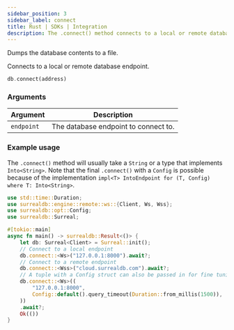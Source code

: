 ```yaml
---
sidebar_position: 3
sidebar_label: connect
title: Rust | SDKs | Integration
description: The .connect() method connects to a local or remote database endpoint.
---
```


Dumps the database contents to a file.

Connects to a local or remote database endpoint.

```rust title="Method Syntax"
db.connect(address)
```

### Arguments

<table>
    <thead>
        <tr>
            <th colspan="2" scope="col">Argument</th>
            <th colspan="2" scope="col">Description</th>
        </tr>
    </thead>
    <tbody>
        <tr>
            <td colspan="2" scope="row" data-label="Argument">
                <code>endpoint</code>
            </td>
            <td colspan="2" scope="row" data-label="Description">
                The database endpoint to connect to.
            </td>
        </tr>
    </tbody>
</table>

### Example usage

The `.connect()` method will usually take a `String` or a type that implements `Into<String>`. Note that the final `.connect()` with a `Config` is possible because of the implementation `impl<T> IntoEndpoint for (T, Config)
where T: Into<String>`.

```rust
use std::time::Duration;
use surrealdb::engine::remote::ws::{Client, Ws, Wss};
use surrealdb::opt::Config;
use surrealdb::Surreal;

#[tokio::main]
async fn main() -> surrealdb::Result<()> {
    let db: Surreal<Client> = Surreal::init();
    // Connect to a local endpoint
    db.connect::<Ws>("127.0.0.1:8000").await?;
    // Connect to a remote endpoint
    db.connect::<Wss>("cloud.surrealdb.com").await?;
    // A tuple with a Config struct can also be passed in for fine tuning of the connection
    db.connect::<Ws>((
        "127.0.0.1:8000",
        Config::default().query_timeout(Duration::from_millis(1500)),
    ))
    .await?;
    Ok(())
}
```